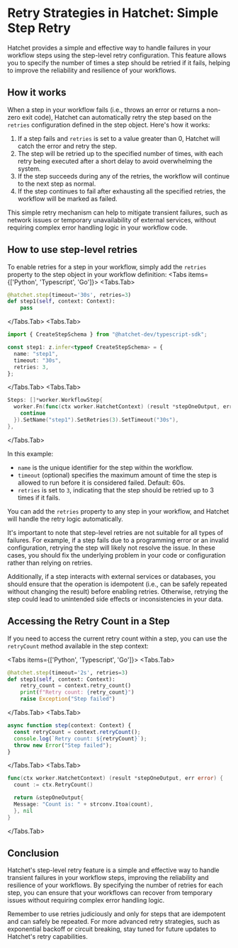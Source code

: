 
# Retry Strategies in Hatchet: Simple Step Retry

Hatchet provides a simple and effective way to handle failures in your workflow steps using the step-level retry configuration. This feature allows you to specify the number of times a step should be retried if it fails, helping to improve the reliability and resilience of your workflows.

## How it works

When a step in your workflow fails (i.e., throws an error or returns a non-zero exit code), Hatchet can automatically retry the step based on the `retries` configuration defined in the step object. Here's how it works:

1. If a step fails and `retries` is set to a value greater than 0, Hatchet will catch the error and retry the step.
2. The step will be retried up to the specified number of times, with each retry being executed after a short delay to avoid overwhelming the system.
3. If the step succeeds during any of the retries, the workflow will continue to the next step as normal.
4. If the step continues to fail after exhausting all the specified retries, the workflow will be marked as failed.

This simple retry mechanism can help to mitigate transient failures, such as network issues or temporary unavailability of external services, without requiring complex error handling logic in your workflow code.

## How to use step-level retries

To enable retries for a step in your workflow, simply add the `retries` property to the step object in your workflow definition:
<Tabs items={['Python', 'Typescript', 'Go']}>
  <Tabs.Tab>
```python
@hatchet.step(timeout='30s', retries=3)
def step1(self, context: Context):
    pass
```
  </Tabs.Tab>
  <Tabs.Tab>
```typescript
import { CreateStepSchema } from "@hatchet-dev/typescript-sdk";

const step1: z.infer<typeof CreateStepSchema> = {
  name: "step1",
  timeout: "30s",
  retries: 3,
};
```
  </Tabs.Tab>
  <Tabs.Tab>
```go
Steps: []*worker.WorkflowStep{
  worker.Fn(func(ctx worker.HatchetContext) (result *stepOneOutput, err error) {
    continue
  }).SetName("step1").SetRetries(3).SetTimeout("30s"),
},
```
  </Tabs.Tab>
</Tabs>


In this example:

- `name` is the unique identifier for the step within the workflow.
- `timeout` (optional) specifies the maximum amount of time the step is allowed to run before it is considered failed. Default: 60s.
- `retries` is set to `3`, indicating that the step should be retried up to 3 times if it fails.

You can add the `retries` property to any step in your workflow, and Hatchet will handle the retry logic automatically.

It's important to note that step-level retries are not suitable for all types of failures. For example, if a step fails due to a programming error or an invalid configuration, retrying the step will likely not resolve the issue. In these cases, you should fix the underlying problem in your code or configuration rather than relying on retries.

Additionally, if a step interacts with external services or databases, you should ensure that the operation is idempotent (i.e., can be safely repeated without changing the result) before enabling retries. Otherwise, retrying the step could lead to unintended side effects or inconsistencies in your data.

## Accessing the Retry Count in a Step

If you need to access the current retry count within a step, you can use the `retryCount` method available in the step context:

<Tabs items={['Python', 'Typescript', 'Go']}>
  <Tabs.Tab>

```python
@hatchet.step(timeout='2s', retries=3)
def step1(self, context: Context):
    retry_count = context.retry_count()
    print(f"Retry count: {retry_count}")
    raise Exception("Step failed")
```

  </Tabs.Tab>
  <Tabs.Tab>

```typescript
async function step(context: Context) {
  const retryCount = context.retryCount();
  console.log(`Retry count: ${retryCount}`);
  throw new Error("Step failed");
}
```

  </Tabs.Tab>
  <Tabs.Tab>

```go
func(ctx worker.HatchetContext) (result *stepOneOutput, err error) {
  count := ctx.RetryCount()

  return &stepOneOutput{
  Message: "Count is: " + strconv.Itoa(count),
  }, nil
}
```

  </Tabs.Tab>
</Tabs>

## Conclusion

Hatchet's step-level retry feature is a simple and effective way to handle transient failures in your workflow steps, improving the reliability and resilience of your workflows. By specifying the number of retries for each step, you can ensure that your workflows can recover from temporary issues without requiring complex error handling logic.

Remember to use retries judiciously and only for steps that are idempotent and can safely be repeated. For more advanced retry strategies, such as exponential backoff or circuit breaking, stay tuned for future updates to Hatchet's retry capabilities.
